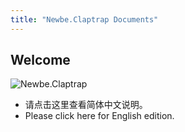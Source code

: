 ```yaml
---
title: "Newbe.Claptrap Documents"
---
```



## Welcome

![Newbe.Claptrap](https://raw.githubusercontent.com/newbe36524/Newbe.Claptrap/develop/docs/main_banner.png)

- <Link to="/zh_Hans">请点击这里查看简体中文说明。</Link>
- <Link to="/en_US">Please click here for English edition.</Link>